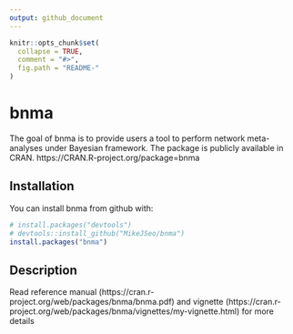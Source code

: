 ```yaml
---
output: github_document
---
```


<!-- README.md is generated from README.Rmd. Please edit that file -->

```r
knitr::opts_chunk$set(
  collapse = TRUE,
  comment = "#>",
  fig.path = "README-"
)
```

# bnma

The goal of bnma is to provide users a tool to perform network meta-analyses under Bayesian framework. The package is publicly available in CRAN. https://CRAN.R-project.org/package=bnma

## Installation

You can install bnma from github with:

```r
# install.packages("devtools")
# devtools::install_github("MikeJSeo/bnma")
install.packages("bnma")
```

## Description

Read reference manual (https://cran.r-project.org/web/packages/bnma/bnma.pdf) and vignette (https://cran.r-project.org/web/packages/bnma/vignettes/my-vignette.html) for more details

